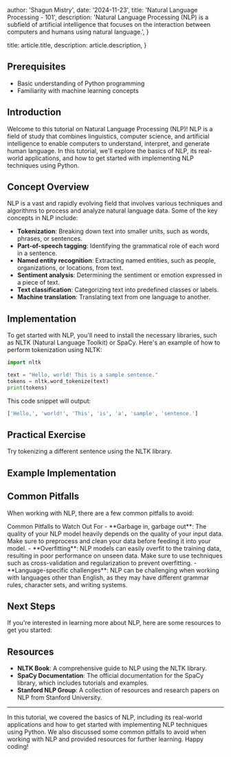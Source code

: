 
  author: 'Shagun Mistry',
  date: '2024-11-23',
  title: 'Natural Language Processing - 101',
  description:
    'Natural Language Processing (NLP) is a subfield of artificial intelligence that focuses on the interaction between computers and humans using natural language.',
}

  title: article.title,
  description: article.description,
}


## Prerequisites

- Basic understanding of Python programming
- Familiarity with machine learning concepts

## Introduction

Welcome to this tutorial on Natural Language Processing (NLP)! NLP is a field of study that combines linguistics, computer science, and artificial intelligence to enable computers to understand, interpret, and generate human language. In this tutorial, we'll explore the basics of NLP, its real-world applications, and how to get started with implementing NLP techniques using Python.

## Concept Overview

NLP is a vast and rapidly evolving field that involves various techniques and algorithms to process and analyze natural language data. Some of the key concepts in NLP include:

- **Tokenization**: Breaking down text into smaller units, such as words, phrases, or sentences.
- **Part-of-speech tagging**: Identifying the grammatical role of each word in a sentence.
- **Named entity recognition**: Extracting named entities, such as people, organizations, or locations, from text.
- **Sentiment analysis**: Determining the sentiment or emotion expressed in a piece of text.
- **Text classification**: Categorizing text into predefined classes or labels.
- **Machine translation**: Translating text from one language to another.

## Implementation

To get started with NLP, you'll need to install the necessary libraries, such as NLTK (Natural Language Toolkit) or SpaCy. Here's an example of how to perform tokenization using NLTK:

```python
import nltk

text = "Hello, world! This is a sample sentence."
tokens = nltk.word_tokenize(text)
print(tokens)
```

This code snippet will output:

```python
['Hello,', 'world!', 'This', 'is', 'a', 'sample', 'sentence.']
```

## Practical Exercise

<Callout>Try tokenizing a different sentence using the NLTK library.</Callout>

## Example Implementation

<NLPDemo />

## Common Pitfalls

When working with NLP, there are a few common pitfalls to avoid:

<Alert type="warning">
  <AlertTitle>Common Pitfalls to Watch Out For</AlertTitle>
  <AlertDescription>
    - **Garbage in, garbage out**: The quality of your NLP model heavily depends
    on the quality of your input data. Make sure to preprocess and clean your
    data before feeding it into your model. - **Overfitting**: NLP models can
    easily overfit to the training data, resulting in poor performance on unseen
    data. Make sure to use techniques such as cross-validation and
    regularization to prevent overfitting. - **Language-specific challenges**:
    NLP can be challenging when working with languages other than English, as
    they may have different grammar rules, character sets, and writing systems.
  </AlertDescription>
</Alert>

## Next Steps

If you're interested in learning more about NLP, here are some resources to get you started:

## Resources

- **NLTK Book**: A comprehensive guide to NLP using the NLTK library.
- **SpaCy Documentation**: The official documentation for the SpaCy library, which includes tutorials and examples.
- **Stanford NLP Group**: A collection of resources and research papers on NLP from Stanford University.

---

In this tutorial, we covered the basics of NLP, including its real-world applications and how to get started with implementing NLP techniques using Python. We also discussed some common pitfalls to avoid when working with NLP and provided resources for further learning. Happy coding!

